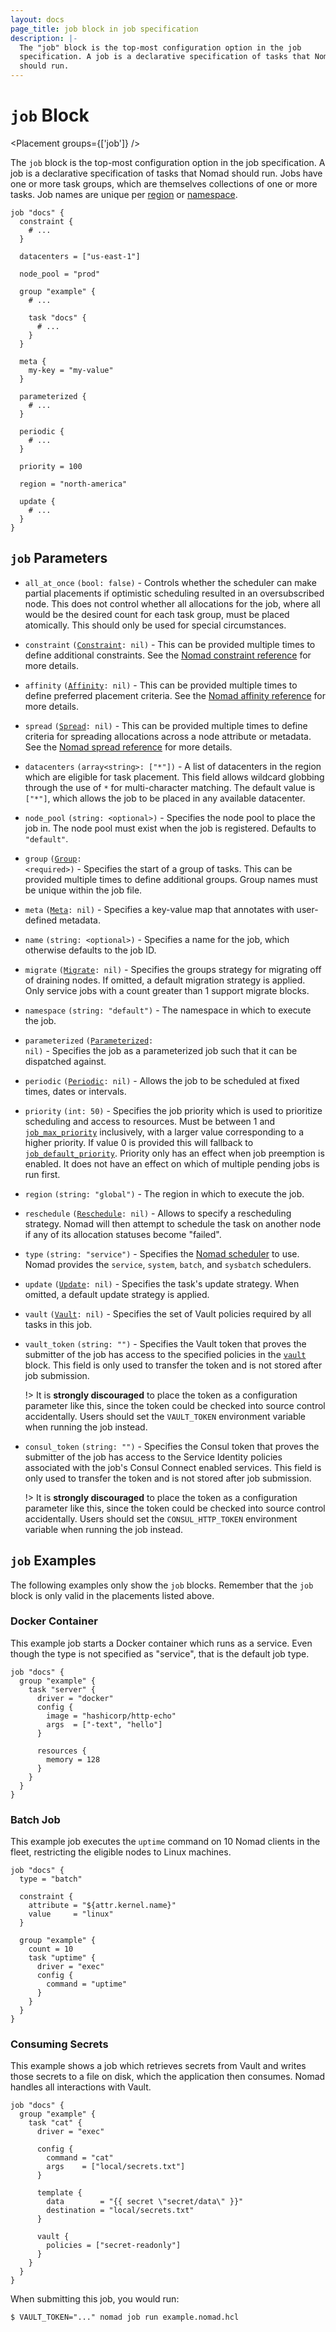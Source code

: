 ```yaml
---
layout: docs
page_title: job block in job specification
description: |-
  The "job" block is the top-most configuration option in the job
  specification. A job is a declarative specification of tasks that Nomad
  should run.
---
```


# `job` Block

<Placement groups={['job']} />

The `job` block is the top-most configuration option in the job specification.
A job is a declarative specification of tasks that Nomad should run. Jobs have
one or more task groups, which are themselves collections of one or more tasks.
Job names are unique per [region][region] or [namespace][namespace].

```hcl
job "docs" {
  constraint {
    # ...
  }

  datacenters = ["us-east-1"]

  node_pool = "prod"

  group "example" {
    # ...

    task "docs" {
      # ...
    }
  }

  meta {
    my-key = "my-value"
  }

  parameterized {
    # ...
  }

  periodic {
    # ...
  }

  priority = 100

  region = "north-america"

  update {
    # ...
  }
}
```

## `job` Parameters

- `all_at_once` `(bool: false)` - Controls whether the scheduler can make
  partial placements if optimistic scheduling resulted in an oversubscribed
  node. This does not control whether all allocations for the job, where all
  would be the desired count for each task group, must be placed atomically.
  This should only be used for special circumstances.

- `constraint` <code>([Constraint][constraint]: nil)</code> -
  This can be provided multiple times to define additional constraints. See the
  [Nomad constraint reference][constraint] for more
  details.

- `affinity` <code>([Affinity][affinity]: nil)</code> -
  This can be provided multiple times to define preferred placement criteria. See the
  [Nomad affinity reference][affinity] for more
  details.

- `spread` <code>([Spread][spread]: nil)</code> - This can be provided multiple times
  to define criteria for spreading allocations across a node attribute or metadata.
  See the [Nomad spread reference][spread] for more details.

- `datacenters` `(array<string>: ["*"])` - A list of datacenters in the region
  which are eligible for task placement. This field allows wildcard globbing
  through the use of `*` for multi-character matching. The default value is
  `["*"]`, which allows the job to be placed in any available datacenter.

- `node_pool` `(string: <optional>)` - Specifies the node pool to place the job
  in. The node pool must exist when the job is registered. Defaults to `"default"`.

- `group` <code>([Group][group]: &lt;required&gt;)</code> - Specifies the start of a
  group of tasks. This can be provided multiple times to define additional
  groups. Group names must be unique within the job file.

- `meta` <code>([Meta][]: nil)</code> - Specifies a key-value map that annotates
  with user-defined metadata.

- `name` `(string: <optional>)` - Specifies a name for the job, which otherwise
  defaults to the job ID.

- `migrate` <code>([Migrate][]: nil)</code> - Specifies the groups strategy for
  migrating off of draining nodes. If omitted, a default migration strategy is
  applied. Only service jobs with a count greater than 1 support migrate blocks.

- `namespace` `(string: "default")` - The namespace in which to execute the job.

- `parameterized` <code>([Parameterized][parameterized]: nil)</code> - Specifies
  the job as a parameterized job such that it can be dispatched against.

- `periodic` <code>([Periodic][]: nil)</code> - Allows the job to be scheduled
  at fixed times, dates or intervals.

- `priority` `(int: 50)` - Specifies the job priority which is used to
  prioritize scheduling and access to resources.
  Must be between 1 and [`job_max_priority`] inclusively,
  with a larger value corresponding to a higher priority.
  If value 0 is provided this will fallback to [`job_default_priority`].
  Priority only has an effect when job preemption is enabled.
  It does not have an effect on which of multiple pending jobs is run first.

- `region` `(string: "global")` - The region in which to execute the job.

- `reschedule` <code>([Reschedule][]: nil)</code> - Allows to specify a
  rescheduling strategy. Nomad will then attempt to schedule the task on another
  node if any of its allocation statuses become "failed".

- `type` `(string: "service")` - Specifies the [Nomad scheduler][scheduler] to
  use. Nomad provides the `service`, `system`, `batch`, and `sysbatch` schedulers.

- `update` <code>([Update][update]: nil)</code> - Specifies the task's update
  strategy. When omitted, a default update strategy is applied.

- `vault` <code>([Vault][]: nil)</code> - Specifies the set of Vault policies
  required by all tasks in this job.

- `vault_token` `(string: "")` - Specifies the Vault token that proves the
  submitter of the job has access to the specified policies in the
  [`vault`][vault] block. This field is only used to transfer the token and is
  not stored after job submission.

  !> It is **strongly discouraged** to place the token as a configuration
  parameter like this, since the token could be checked into source control
  accidentally. Users should set the `VAULT_TOKEN` environment variable when
  running the job instead.

- `consul_token` `(string: "")` - Specifies the Consul token that proves the
  submitter of the job has access to the Service Identity policies associated
  with the job's Consul Connect enabled services. This field is only used to
  transfer the token and is not stored after job submission.

  !> It is **strongly discouraged** to place the token as a configuration
  parameter like this, since the token could be checked into source control
  accidentally. Users should set the `CONSUL_HTTP_TOKEN` environment variable when
  running the job instead.

## `job` Examples

The following examples only show the `job` blocks. Remember that the
`job` block is only valid in the placements listed above.

### Docker Container

This example job starts a Docker container which runs as a service. Even though
the type is not specified as "service", that is the default job type.

```hcl
job "docs" {
  group "example" {
    task "server" {
      driver = "docker"
      config {
        image = "hashicorp/http-echo"
        args  = ["-text", "hello"]
      }

      resources {
        memory = 128
      }
    }
  }
}
```

### Batch Job

This example job executes the `uptime` command on 10 Nomad clients in the fleet,
restricting the eligible nodes to Linux machines.

```hcl
job "docs" {
  type = "batch"

  constraint {
    attribute = "${attr.kernel.name}"
    value     = "linux"
  }

  group "example" {
    count = 10
    task "uptime" {
      driver = "exec"
      config {
        command = "uptime"
      }
    }
  }
}
```

### Consuming Secrets

This example shows a job which retrieves secrets from Vault and writes those
secrets to a file on disk, which the application then consumes. Nomad handles
all interactions with Vault.

```hcl
job "docs" {
  group "example" {
    task "cat" {
      driver = "exec"

      config {
        command = "cat"
        args    = ["local/secrets.txt"]
      }

      template {
        data        = "{{ secret \"secret/data\" }}"
        destination = "local/secrets.txt"
      }

      vault {
        policies = ["secret-readonly"]
      }
    }
  }
}
```

When submitting this job, you would run:

```shell-session
$ VAULT_TOKEN="..." nomad job run example.nomad.hcl
```

[affinity]: /nomad/docs/job-specification/affinity 'Nomad affinity Job Specification'
[constraint]: /nomad/docs/job-specification/constraint 'Nomad constraint Job Specification'
[group]: /nomad/docs/job-specification/group 'Nomad group Job Specification'
[meta]: /nomad/docs/job-specification/meta 'Nomad meta Job Specification'
[migrate]: /nomad/docs/job-specification/migrate 'Nomad migrate Job Specification'
[namespace]: /nomad/tutorials/manage-clusters/namespaces
[parameterized]: /nomad/docs/job-specification/parameterized 'Nomad parameterized Job Specification'
[periodic]: /nomad/docs/job-specification/periodic 'Nomad periodic Job Specification'
[region]: /nomad/tutorials/manage-clusters/federation
[reschedule]: /nomad/docs/job-specification/reschedule 'Nomad reschedule Job Specification'
[scheduler]: /nomad/docs/schedulers 'Nomad Scheduler Types'
[spread]: /nomad/docs/job-specification/spread 'Nomad spread Job Specification'
[task]: /nomad/docs/job-specification/task 'Nomad task Job Specification'
[update]: /nomad/docs/job-specification/update 'Nomad update Job Specification'
[vault]: /nomad/docs/job-specification/vault 'Nomad vault Job Specification'
[`job_max_priority`]: /nomad/docs/configuration/server#job_max_priority
[`job_default_priority`]: /nomad/docs/configuration/server#job_default_priority
